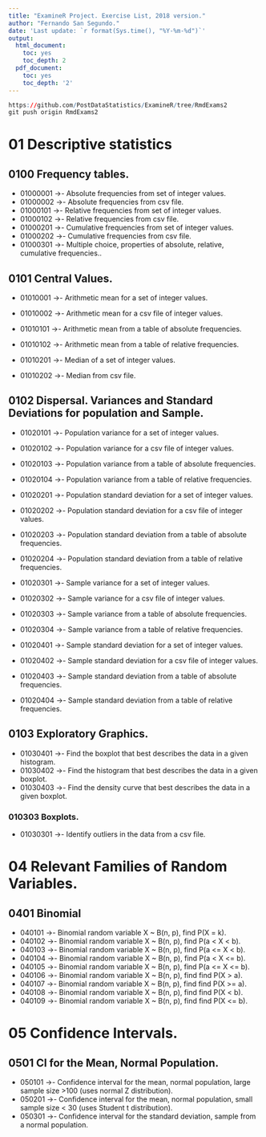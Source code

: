```yaml
---
title: "ExamineR Project. Exercise List, 2018 version."
author: "Fernando San Segundo."
date: 'Last update: `r format(Sys.time(), "%Y-%m-%d")`'
output:
  html_document:
    toc: yes
    toc_depth: 2
  pdf_document:
    toc: yes
    toc_depth: '2'
---
```


```r
https://github.com/PostDataStatistics/ExamineR/tree/RmdExams2
git push origin RmdExams2
```

# 01 Descriptive statistics

## 0100 Frequency tables.

+ 01000001 ->- Absolute frequencies from set of integer values.
+ 01000002 ->- Absolute frequencies from csv file.
+ 01000101 ->- Relative frequencies from set of integer values.
+ 01000102 ->- Relative frequencies from csv file.
+ 01000201 ->- Cumulative frequencies from set of integer values.
+ 01000202 ->- Cumulative frequencies from csv file.
+ 01000301 ->- Multiple choice, properties of absolute, relative, cumulative frequencies..

## 0101 Central Values.

+ 01010001 ->- Arithmetic mean for a set of integer values.
+ 01010002 ->- Arithmetic mean for a csv file of integer values.

+ 01010101 ->- Arithmetic mean from a table of absolute frequencies.
+ 01010102 ->- Arithmetic mean from a table of relative frequencies.

+ 01010201 ->- Median of a set of integer values.
+ 01010202  ->- Median from csv file.

## 0102 Dispersal. Variances and Standard Deviations for population and Sample.

+ 01020101 ->- Population variance for a set of integer values.
+ 01020102 ->- Population variance for a csv file of integer values. 
+ 01020103 ->- Population variance from a table of absolute frequencies.
+ 01020104 ->- Population variance from a table of relative frequencies.

+ 01020201 ->- Population standard deviation for a set of integer values.
+ 01020202 ->- Population standard deviation for a csv file of integer values. 
+ 01020203 ->- Population standard deviation from a table of absolute frequencies.
+ 01020204 ->- Population standard deviation from a table of relative frequencies.

+ 01020301 ->- Sample variance for a set of integer values.
+ 01020302 ->- Sample variance for a csv file of integer values. 
+ 01020303 ->- Sample variance from a table of absolute frequencies.
+ 01020304 ->- Sample variance from a table of relative frequencies.

+ 01020401 ->- Sample standard deviation for a set of integer values.
+ 01020402 ->- Sample standard deviation for a csv file of integer values. 
+ 01020403 ->- Sample standard deviation from a table of absolute frequencies.
+ 01020404 ->- Sample standard deviation from a table of relative frequencies.

## 0103 Exploratory Graphics. 

+ 01030401 ->- Find the boxplot that best describes the data in a given histogram.
+ 01030402 ->- Find the histogram that best describes the data in a given boxplot.
+ 01030403 ->- Find the density curve that best describes the data in a given boxplot.

### 010303 Boxplots.

+ 01030301 ->- Identify outliers in the data from a csv file. 

# 04 Relevant Families of Random Variables.

## 0401 Binomial 

+ 040101 ->- Binomial random variable X ~ B(n, p), find P(X = k). 
+ 040102 ->- Binomial random variable X ~ B(n, p), find P(a < X < b). 
+ 040103 ->- Binomial random variable X ~ B(n, p), find P(a <= X < b).
+ 040104 ->- Binomial random variable X ~ B(n, p), find P(a < X <= b).
+ 040105 ->- Binomial random variable X ~ B(n, p), find P(a <= X <= b).
+ 040106 ->- Binomial random variable X ~ B(n, p), find find P(X > a).
+ 040107 ->- Binomial random variable X ~ B(n, p), find find P(X >= a).
+ 040108 ->- Binomial random variable X ~ B(n, p), find find P(X < b).
+ 040109 ->- Binomial random variable X ~ B(n, p), find find P(X <= b). 

# 05 Confidence Intervals.

## 0501 CI for the Mean, Normal Population.

+ 050101 ->- Confidence interval for the mean, normal population, large sample size >100 (uses normal Z distribution).
+ 050201 ->- Confidence interval for the mean, normal population, small sample size < 30 (uses Student t distribution).
+ 050301 ->- Confidence interval for the standard deviation, sample from a normal population.